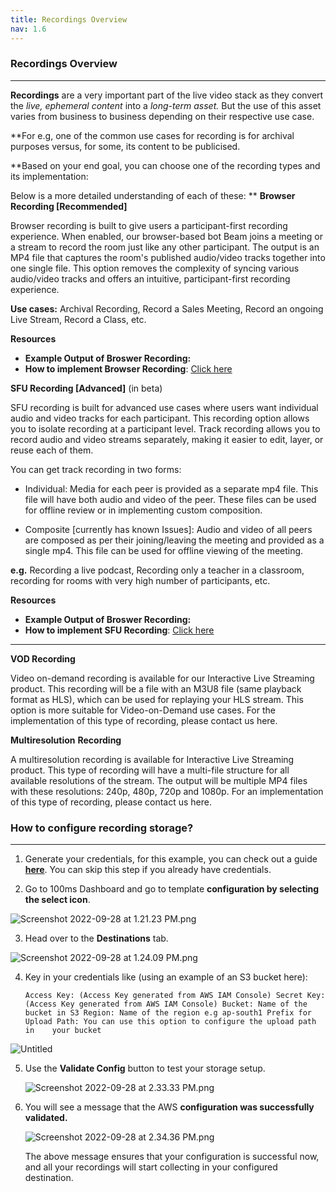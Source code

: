 ```yaml
---
title: Recordings Overview
nav: 1.6
---
```


### Recordings Overview

---

**Recordings** are a very important part of the live video stack as they convert the *live, ephemeral content* into a *long-term asset.* But the use of this asset varies from business to business depending on their respective use case.

**For e.g, one of the common use cases for recording is for archival purposes versus, for some, its content to be publicised.

**Based on your end goal, you can choose one of the recording types and its implementation:

Below is a more detailed understanding of each of these:
**
**Browser Recording [Recommended]**

Browser recording is built to give users a participant-first recording experience. When enabled, our browser-based bot Beam joins a meeting or a stream to record the room just like any other participant. The output is an MP4 file that captures the room's published audio/video tracks together into one single file. This option removes the complexity of syncing various audio/video tracks and offers an intuitive, participant-first recording experience.

**Use cases:** Archival Recording, Record a Sales Meeting, Record an ongoing Live Stream, Record a Class, etc.

**Resources**

- **Example Output of Broswer Recording:**
- **How to implement Browser Recording**: [Click here](https://www.100ms.live/docs/server-side/v2/Destinations/rtmp-streaming-and-browser-recording)

**SFU Recording [Advanced]** (in beta)

SFU recording is built for advanced use cases where users want individual audio and video tracks for each participant. This recording option allows you to isolate recording at a participant level. Track recording allows you to record audio and video streams separately, making it easier to edit, layer, or reuse each of them.

You can get track recording in two forms:

- Individual: Media for each peer is provided as a separate mp4 file. This file will have both audio and video of the peer. These files can be used for offline review or in implementing custom composition.

- Composite [currently has known Issues]: Audio and video of all peers are composed as per their joining/leaving the meeting and provided as a single mp4. This file can be used for offline viewing of the meeting.

**e.g.** Recording a live podcast, Recording only a teacher in a classroom, recording for rooms with very high number of participants, etc.

**Resources**

- **Example Output of Broswer Recording:**
- **How to implement SFU Recording**: [Click here](https://www.100ms.live/docs/server-side/v2/Destinations/recording)
****

**VOD Recording**

Video on-demand recording is available for our Interactive Live Streaming product. This recording will be a file with an M3U8 file (same playback format as HLS), which can be used for replaying your HLS stream. This option is more suitable for Video-on-Demand use cases. For the implementation of this type of recording, please contact us here.

**Multiresolution** **Recording**

A multiresolution recording is available for Interactive Live Streaming product. This type of recording will have a multi-file structure for all available resolutions of the stream. The output will be multiple MP4 files with these resolutions: 240p, 480p, 720p and 1080p. For an implementation of this type of recording, please contact us here.

### How to configure recording storage?

---

1. Generate your credentials, for this example, you can check out a guide **[here](https://docs.aws.amazon.com/IAM/latest/UserGuide/id_credentials_access-keys.html)**. You can skip this step if you already have credentials.

2. Go to 100ms Dashboard and go to template **configuration by selecting the select icon**.

  ![Screenshot 2022-09-28 at 1.21.23 PM.png](https://100msscreenshotbucket.s3.ap-south-1.amazonaws.com/Screenshot+2022-09-28+at+1.21.23+PM.png)

3. Head over to the **Destinations** tab.

  ![Screenshot 2022-09-28 at 1.24.09 PM.png](https://100msscreenshotbucket.s3.ap-south-1.amazonaws.com/Screenshot+2022-09-28+at+1.24.09+PM.png)

4. Key in your credentials like (using an example of an S3 bucket here):


    `Access Key: (Access Key generated from AWS IAM Console)
     Secret Key: (Access Key generated from AWS IAM Console)
     Bucket: Name of the bucket in S3
     Region: Name of the region e.g ap-south1
     Prefix for Upload Path: You can use this option to configure the upload path in    your bucket`

  ![Untitled](https://100msscreenshotbucket.s3.ap-south-1.amazonaws.com/Untitled+(1).png)

5. Use the **Validate Config** button to test your storage setup.


    ![Screenshot 2022-09-28 at 2.33.33 PM.png](https://100msscreenshotbucket.s3.ap-south-1.amazonaws.com/Screenshot+2022-09-28+at+2.33.33+PM.png)

6. You will see a message that the AWS **configuration was successfully validated.**


    ![Screenshot 2022-09-28 at 2.34.36 PM.png](https://100msscreenshotbucket.s3.ap-south-1.amazonaws.com/Screenshot+2022-09-28+at+2.34.36+PM.png)

    The above message ensures that your configuration is successful now, and all your recordings will start collecting in your configured destination.
